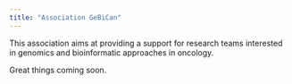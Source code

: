 ```yaml
---
title: "Association GeBiCan"
---
```


This association aims at providing a support for research teams interested in genomics and bioinformatic approaches in oncology.

Great things coming soon.